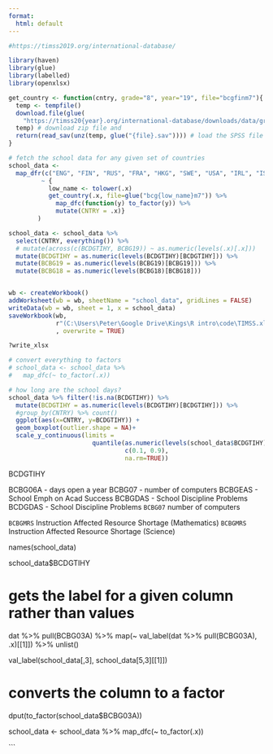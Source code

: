 ---
format:
  html: default
---

```{r}
#https://timss2019.org/international-database/

library(haven)
library(glue)
library(labelled)
library(openxlsx)

get_country <- function(cntry, grade="8", year="19", file="bcgfinm7"){
  temp <- tempfile()
  download.file(glue(
    "https://timss20{year}.org/international-database/downloads/data/grade{grade}/T{year}_G{grade}_{cntry}_SPSS.zip"),
  temp) # download zip file and 
  return(read_sav(unz(temp, glue("{file}.sav")))) # load the SPSS file for...
}

# fetch the school data for any given set of countries
school_data <- 
  map_dfr(c("ENG", "FIN", "RUS", "FRA", "HKG", "SWE", "USA", "IRL", "ISR", "NOR", "TUR"),
         ~ {
           low_name <- tolower(.x)
           get_country(.x, file=glue("bcg{low_name}m7")) %>%
             map_dfc(function(y) to_factor(y)) %>% 
             mutate(CNTRY = .x)}
        ) 

school_data <- school_data %>%
  select(CNTRY, everything()) %>%
  # mutate(across(c(BCDGTIHY, BCBG19)) ~ as.numeric(levels(.x)[.x]))
  mutate(BCDGTIHY = as.numeric(levels(BCDGTIHY)[BCDGTIHY])) %>%
  mutate(BCBG19 = as.numeric(levels(BCBG19)[BCBG19])) %>%
  mutate(BCBG18 = as.numeric(levels(BCBG18)[BCBG18]))


wb <- createWorkbook()
addWorksheet(wb = wb, sheetName = "school_data", gridLines = FALSE)
writeData(wb = wb, sheet = 1, x = school_data)
saveWorkbook(wb,
             r"(C:\Users\Peter\Google Drive\Kings\R intro\code\TIMSS.xlsx)"
             , overwrite = TRUE)

?write_xlsx

# convert everything to factors
# school_data <- school_data %>% 
#   map_dfc(~ to_factor(.x))

# how long are the school days?
school_data %>% filter(!is.na(BCDGTIHY)) %>%
  mutate(BCDGTIHY = as.numeric(levels(BCDGTIHY)[BCDGTIHY])) %>%
  #group_by(CNTRY) %>% count()
  ggplot(aes(x=CNTRY, y=BCDGTIHY)) +
  geom_boxplot(outlier.shape = NA)+
  scale_y_continuous(limits = 
                       quantile(as.numeric(levels(school_data$BCDGTIHY)[school_data$BCDGTIHY]), 
                                c(0.1, 0.9),
                                na.rm=TRUE))


```

BCDGTIHY

BCBG06A - days open a year
BCBG07 - number of computers
BCBGEAS - School Emph on Acad Success
BCBGDAS - School Discipline Problems
BCDGDAS - School Discipline Problems
`BCBG07` number of computers

`BCBGMRS` Instruction Affected Resource Shortage (Mathematics)
`BCBGMRS` Instruction Affected Resource Shortage (Science)

names(school_data)

school_data$BCDGTIHY

# gets the label for a given column rather than values
dat %>% pull(BCBG03A) %>%
  map(~ val_label(dat %>% pull(BCBG03A), .x)[[1]]) %>% unlist()

val_label(school_data[,3], school_data[5,3][[1]])

# converts the column to a factor
dput(to_factor(school_data$BCBG03A))

school_data <- school_data %>% 
  map_dfc(~ to_factor(.x))

```